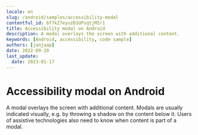 ```yaml
---
locale: en
slug: /android/samples/accessibility-modal
contentful_id: 6f7kZ7eyuzD1UPsqtjM1r1
title: Accessibility modal on Android
description: A modal overlays the screen with additional content.
keywords: [Android, accessibility, code sample]
authors: [janjaap]
date: 2022-09-20
last_update:
  date: 2023-01-17
---
```


# Accessibility modal on Android

A modal overlays the screen with additional content. Modals are usually indicated visually, e.g. by throwing a shadow on the content below it. Users of assistive technologies also need to know when content is part of a modal.

<CodeSample id="accessibility-modal" framework="android" locale="en"/>
